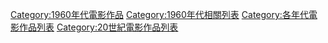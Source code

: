 [[Category:1960年代電影作品|Category:1960年代電影作品]]
[[Category:1960年代相關列表|Category:1960年代相關列表]]
[[Category:各年代電影作品列表|Category:各年代電影作品列表]]
[[Category:20世紀電影作品列表|Category:20世紀電影作品列表]]